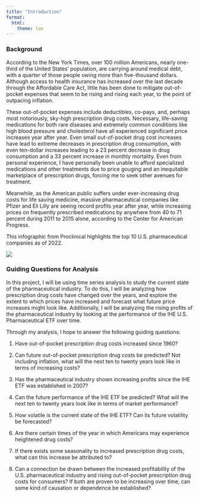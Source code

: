 ```yaml
---
title: "Introduction"
format: 
  html:
    theme: lux
---
```


### **Background**

According to the New York Times, over 100 million Americans, nearly one-third of the United States' population, are carrying around medical debt, with a quarter of those people owing more than five-thousand dollars. Although access to health insurance has increased over the last decade through the Affordable Care Act, little has been done to mitigate out-of-pocket expenses that seem to be rising and rising each year, to the point of outpacing inflation.

These out-of-pocket expenses include deductibles, co-pays, and, perhaps most notoriously, sky-high prescription drug costs. Necessary, life-saving medications for both rare diseases and extremely common conditions like high blood pressure and cholesterol have all experienced significant price increases year after year. Even small out-of-pocket drug cost increases have lead to extreme decreases in prescription drug consumption, with even ten-dollar increases leading to a 23 percent decrease in drug consumption and a 33 percent increase in monthly mortality. Even from personal experience, I have personally been unable to afford specialized medications and other treatments due to price gouging and an inequitable marketplace of prescription drugs, forcing me to seek other avenues for treatment.

Meanwhile, as the American public suffers under ever-increasing drug costs for life saving medicine, massive pharmaceutical companies like Pfizer and Eli Lilly are seeing record profits year after year, while increasing prices on frequently prescribed medications by anywhere from 40 to 71 percent during 2011 to 2015 alone, according to the Center for American Progress.

This infographic from Proclinical highlights the top 10 U.S. pharmaceutical companies as of 2022.

![](proclinical.png)

### **Guiding Questions for Analysis**

In this project, I will be using time series analysis to study the current state of the pharmaceutical industry. To do this, I will be analyzing how prescription drug costs have changed over the years, and explore the extent to which prices have increased and forecast what future price increases might look like. Additionally, I will be analyzing the rising profits of the pharmaceutical industry by looking at the performance of the IHE U.S. Pharmaceutical ETF over time.

Through my analysis, I hope to answer the following guiding questions:

1.  Have out-of-pocket prescription drug costs increased since 1960?

2.  Can future out-of-pocket prescription drug costs be predicted? Not including inflation, what will the next ten to twenty years look like in terms of increasing costs?

3.  Has the pharmaceutical industry shown increasing profits since the IHE ETF was established in 2007?

4.  Can the future performance of the IHE ETF be predicted? What will the next ten to twenty years look like in terms of market performance?

5.  How volatile is the current state of the IHE ETF? Can its future volatility be forecasted?

6.  Are there certain times of the year in which Americans may experience heightened drug costs?

7.  If there exists some seasonality to increased prescription drug costs, what can this increase be attributed to?

8.  Can a connection be drawn between the increased profitability of the U.S. pharmaceutical industry and rising out-of-pocket prescription drug costs for consumers? If both are proven to be increasing over time, can some kind of causation or dependence be established?
